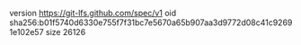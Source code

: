 version https://git-lfs.github.com/spec/v1
oid sha256:b01f5740d6330e755f7f31bc7e5670a65b907aa3d9772d08c41c92691e102e57
size 26126

